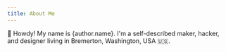 ```yaml
---
title: About Me
---
```


👋 Howdy! My name is {author.name}. I'm a self-described maker,
hacker, and designer living in Bremerton, Washington, USA 🇺🇸.